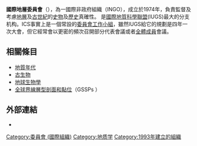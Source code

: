 {{unreferenced|time=2019-01-04T00:57:04+00:00}}
{{Expand_English|International Commission on Stratigraphy|date=2015年6月}}
{{Infobox organization
|name           = 国际地层委员会<br>International Commission on Stratigraphy
|image          = Logo of International Commission on Stratigraphy.png
|image_border   = 
|size           = 
|alt            =
|caption        = 
|map            =
|msize          =?
|malt           =
|mcaption       =
|abbreviation   = ICS
|motto          = 
|formation      = 1974
|extinction     =
|type           = {{tsl|en|International nongovernmental organization||INGO}}
|status         =
|purpose        = 
|headquarters   = 
|location       = 
|region_served  = 全球
|membership     =
|language       = 英语与法语
|leader_title   = 会长
|leader_name    = 
|main_organ     =?
|parent_organization = [[國際地質科學聯盟|國際地質科學聯盟]] (IUGS)
|affiliations   = 
|num_staff      =
|num_volunteers =
|budget         = 
|website        =   [http://www.stratigraphy.org/ 官方网站]
|remarks        = 
}}
'''國際地層委員會'''（{{lang|en|International Commission on Stratigraphy}}），為一國際非政府組織（INGO），成立於1974年，負責監督及考慮[[地層|地層]]及[[古世紀|古世紀]]的[[史物|史物]]及[[歷史|歷史]]真確性。
是[[國際地質科學聯盟|國際地質科學聯盟]](IUGS)最大的分支机构。ICS事實上是一個常設的[[工作委員會|委員會工作小組]]，雖然IUGS給它的規劃是四年一次大會，但它經常會以更密的頻次召開部分代表會議或者[[委員會|全體成員]]會議。

==相關條目==

*[[地質年代|地質年代]]
*[[古生物|古生物]]
*[[地球生物學|地球生物學]]
*[[全球界線層型剖面和點位|全球界線層型剖面和點位]]（GSSPs ）

== 外部連結 ==
* {{官網|1=http://www.stratigraphy.org/}}

{{normdaten}}
[[Category:委員會_(國際組織)|Category:委員會 (國際組織)]]
[[Category:地质学|Category:地质学]]
[[Category:1993年建立的組織|Category:1993年建立的組織]]
{{org-stub}}